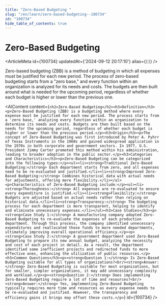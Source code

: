 ```yaml
---
title: "Zero-Based Budgeting "
slug: "/en/learn/zero-based-budgeting--100734"
id: "100734"
hide_table_of_contents: true
---
```



# Zero-Based Budgeting 

<ArticleMeta id={100734} updatedAt={'2024-09-12 20:17:10'} alias={`[]`} />
<div className='border-solid border-b border-t-0 my-4 border-[var(--ifm-color-gray-300)]' />

Zero-based budgeting (ZBB) is a method of budgeting in which all expenses must be justified for each new period. The process of zero-based budgeting starts from a "zero base," and every function within an organization is analyzed for its needs and costs. The budgets are then built around what is needed for the upcoming period, regardless of whether each budget is higher or lower than the previous one.

<AIContent content={`<h2>Zero-Based Budgeting</h2><h3>Definition</h3><p>Zero-Based Budgeting (ZBB) is a budgeting method where every expense must be justified for each new period. The process starts from a 'zero base,' analyzing every function within an organization to determine its needs and costs. Budgets are then built based on the needs for the upcoming period, regardless of whether each budget is higher or lower than the previous period.</p><h3>Origin</h3><p>The concept of Zero-Based Budgeting was first introduced by Peter A. Pyhrr of Texas Instruments in the 1960s and gained widespread application in the 1970s in both corporate and government sectors. In 1977, U.S. President Jimmy Carter promoted this method within his administration, leading to broader adoption in the public sector.</p><h3>Categories and Characteristics</h3><p>Zero-Based Budgeting can be categorized into the following types:</p><ul><li><strong>Traditional Zero-Based Budgeting:</strong> Each department starts from zero, and all expenses need to be re-evaluated and justified.</li><li><strong>Improved Zero-Based Budgeting:</strong> Combines historical data with actual needs for adjustments, offering more flexibility.</li></ul><p>Characteristics of Zero-Based Budgeting include:</p><ul><li><strong>Thoroughness:</strong> All expenses are re-evaluated to ensure every expenditure is justified.</li><li><strong>Flexibility:</strong> Budgets are adjusted based on actual needs rather than relying on historical data.</li><li><strong>Transparency:</strong> The budgeting process for each department is more transparent, helping to identify and eliminate unnecessary expenses.</li></ul><h3>Case Studies</h3><p><strong>Case Study 1:</strong> A manufacturing company adopted Zero-Based Budgeting to re-evaluate the expenses of each production department. Through this process, the company identified unnecessary expenditures and reallocated those funds to more needed departments, ultimately improving overall operational efficiency.</p><p><strong>Case Study 2:</strong> A government department used Zero-Based Budgeting to prepare its new annual budget, analyzing the necessity and cost of each project in detail. As a result, the department identified some inefficient projects and redirected funds to more effective ones, enhancing the utilization of public resources.</p><h3>Common Questions</h3><p><strong>Question 1:</strong> Is Zero-Based Budgeting suitable for all types of organizations?<br/><strong>Answer:</strong> Zero-Based Budgeting is suitable for most organizations, but for smaller, simpler organizations, it may add unnecessary complexity and workload.</p><p><strong>Question 2:</strong> Does implementing Zero-Based Budgeting require a lot of time and resources?<br/><strong>Answer:</strong> Yes, implementing Zero-Based Budgeting typically requires more time and resources as every expense needs to be re-evaluated and justified. However, the transparency and efficiency gains it brings may offset these costs.</p>`} id={100734} />
